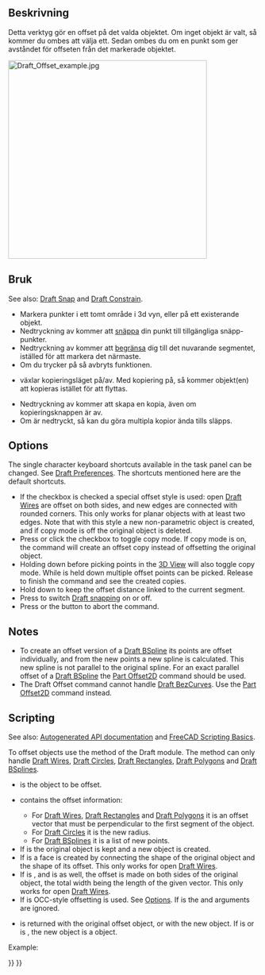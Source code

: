<languages/>

{{Docnav
|[[Draft_Mirror|Mirror]]
|[[Draft_Trimex|Trimex]]
|[[Draft_Workbench|Draft]]
|IconL=Draft_Mirror.svg
|IconR=Draft_Trimex.svg
|IconC=Workbench_Draft.svg
}}

<div class="mw-translate-fuzzy">
{{GuiCommand/sv|Name=Draft_Offset|Workbenches=[[Draft_Workbench/sv|Skiss]]|MenuLocation=Draft → Offset|SeeAlso=[[Part_Offset2D/sv|Part 2D Offset]]}}
</div>

<span id="Description"></span>
==Beskrivning==

<div class="mw-translate-fuzzy">
Detta verktyg gör en offset på det valda objektet. Om inget objekt är valt, så kommer du ombes att välja ett. Sedan ombes du om en punkt som ger avståndet för offseten från det markerade objektet.
</div>

[[Image:Draft_Offset_example.jpg|400px]]
{{Caption|Offsetting a Draft Wire}}

<span id="Usage"></span>
<div class="mw-translate-fuzzy">
==Bruk==
</div>

See also: [[Draft_Snap|Draft Snap]] and [[Draft_Constrain|Draft Constrain]].

<div class="mw-translate-fuzzy">
* Markera punkter i ett tomt område i 3d vyn, eller på ett existerande objekt.
* Nedtryckning av {{KEY|CTRL}} kommer att [[Draft_Snap/sv|snäppa]] din punkt till tillgängliga snäpp-punkter.
* Nedtryckning av {{KEY|SKIFT}} kommer att [[Draft_Constrain/sv|begränsa]] dig till det nuvarande segmentet, iställed för att markera det närmaste.
* Om du trycker på {{KEY|ESC}} så avbryts funktionen.
* {{KEY|C}} växlar kopieringsläget på/av. Med kopiering på, så kommer objekt(en) att kopieras istället för att flyttas.
* Nedtryckning av {{KEY|ALT}} kommer att skapa en kopia, även om kopieringsknappen är av.
* Om {{KEY|ALT}} är nedtryckt, så kan du göra multipla kopior ända tills {{KEY|ALT}} släpps.
</div>

==Options==

The single character keyboard shortcuts available in the task panel can be changed. See [[Draft_Preferences|Draft Preferences]]. The shortcuts mentioned here are the default shortcuts.

* If the {{MenuCommand|OCC-style offset}} checkbox is checked a special offset style is used: open [[Draft_Wire|Draft Wires]] are offset on both sides, and new edges are connected with rounded corners. This only works for planar objects with at least two edges. Note that with this style a new non-parametric object is created, and if copy mode is off the original object is deleted.
* Press {{KEY|C}} or click the {{MenuCommand|Copy}} checkbox to toggle copy mode. If copy mode is on, the command will create an offset copy instead of offsetting the original object.
* Holding down {{KEY|Alt}} before picking points in the [[3D_View|3D View]] will also toggle copy mode. While {{KEY|Alt}} is held down multiple offset points can be picked. Release {{KEY|Alt}} to finish the command and see the created copies.
* Hold down {{KEY|Shift}} to keep the offset distance linked to the current segment.
* Press {{KEY|S}} to switch [[Draft_Snap|Draft snapping]] on or off.
* Press {{KEY|Esc}} or the {{Button|Close}} button to abort the command.

==Notes==

* To create an offset version of a [[Draft_BSpline|Draft BSpline]] its points are offset individually, and from the new points a new  spline is calculated. This new spline is not parallel to the original spline. For an exact parallel offset of a [[Draft_BSpline|Draft BSpline]] the [[Part_Offset2D|Part Offset2D]] command should be used.
* The Draft Offset command cannot handle [[Draft_BezCurve|Draft BezCurves]]. Use the [[Part_Offset2D|Part Offset2D]] command instead.

==Scripting==

See also: [https://freecad.github.io/SourceDoc/ Autogenerated API documentation] and [[FreeCAD Scripting Basics|FreeCAD Scripting Basics]].

To offset objects use the {{incode|offset}} method of the Draft module. The method can only handle [[Draft_Wire|Draft Wires]], [[Draft_Circle|Draft Circles]], [[Draft_Rectangle|Draft Rectangles]], [[Draft_Polygon|Draft Polygons]] and [[Draft_BSpline|Draft BSplines]].

{{Code|code=
offset_obj = offset(obj, delta, copy=False, bind=False, sym=False, occ=False)
}}

* {{incode|obj}} is the object to be offset.
* {{incode|delta}} contains the offset information:
** For [[Draft_Wire|Draft Wires]], [[Draft_Rectangle|Draft Rectangles]] and [[Draft_Polygon|Draft Polygons]] it is an offset vector that must be perpendicular to the first segment of the object.
** For [[Draft_Circle|Draft Circles]] it is the new radius.
** For [[Draft_BSpline|Draft BSplines]] it is a list of new points.
* If {{incode|copy}} is {{incode|True}} the original object is kept and a new object is created.
* If {{incode|bind}} is {{incode|True}} a face is created by connecting the shape of the original object and the shape of its offset. This only works for open [[Draft_Wire|Draft Wires]].
* If {{incode|sym}} is {{incode|True}}, and {{incode|bind}} is {{incode|True}} as well, the offset is made on both sides of the original object, the total width being the length of the given vector. This only works for open [[Draft_Wire|Draft Wires]].
* If {{incode|occ}} is {{incode|True}} OCC-style offsetting is used. See [[#Options|Options]]. If {{incode|occ}} is {{incode|True}} the {{incode|bind}} and {{incode|sym}} arguments are ignored.
* {{incode|offset_obj}} is returned with the original offset object, or with the new object. If  {{incode|bind}} is {{incode|True}} or {{incode|occ}} is {{incode|True}}, the new object is a {{incode|[[Part_Feature|Part::Feature]]}} object.

Example:

{{Code|code=
import FreeCAD as App
import Draft

doc = App.newDocument()

p1 = App.Vector(0, 0, 0)
p2 = App.Vector(1500, 2000, 0)
p3 = App.Vector(4000, 0, 0)

wire = Draft.make_wire([p1, p2, p3])
doc.recompute()

vector = App.Vector(-200, 150, 0)
offset1 = Draft.offset(wire, vector, copy=True, bind=True, sym=True)
offset2 = Draft.offset(wire, 3*vector, copy=True)
offset3 = Draft.offset(wire, 6*vector, copy=True)
offset4 = Draft.offset(wire, 9*vector, copy=True)
offset5 = Draft.offset(wire, 1.5*vector, copy=True, occ=True)

doc.recompute()
}}


{{Docnav
|[[Draft_Mirror|Mirror]]
|[[Draft_Trimex|Trimex]]
|[[Draft_Workbench|Draft]]
|IconL=Draft_Mirror.svg
|IconR=Draft_Trimex.svg
|IconC=Workbench_Draft.svg
}}

{{Draft Tools navi{{#translation:}}}}
{{Userdocnavi{{#translation:}}}}